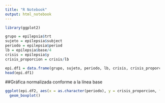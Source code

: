 ```yaml
---
title: "R Notebook"
output: html_notebook
---
```


```r
library(ggplot2)
```

```r
grupo = epilepsia$trt
sujeto = epilepsia$subject
periodo = epilepsia$period
lb = epilepsia$base/4
crisis = epilepsia$y
crisis_proporcion = crisis/lb
```

```r
epi.df1 = data.frame(grupo, sujeto, periodo, lb, crisis, crisis_proporcion)
head(epi.df1)
```


##Gráfica normalizada conforme a la línea base
```r
ggplot(epi.df2, aes(x = as.character(periodo), y = crisis_proporcion, fill = grupo)) +
  geom_boxplot()
```